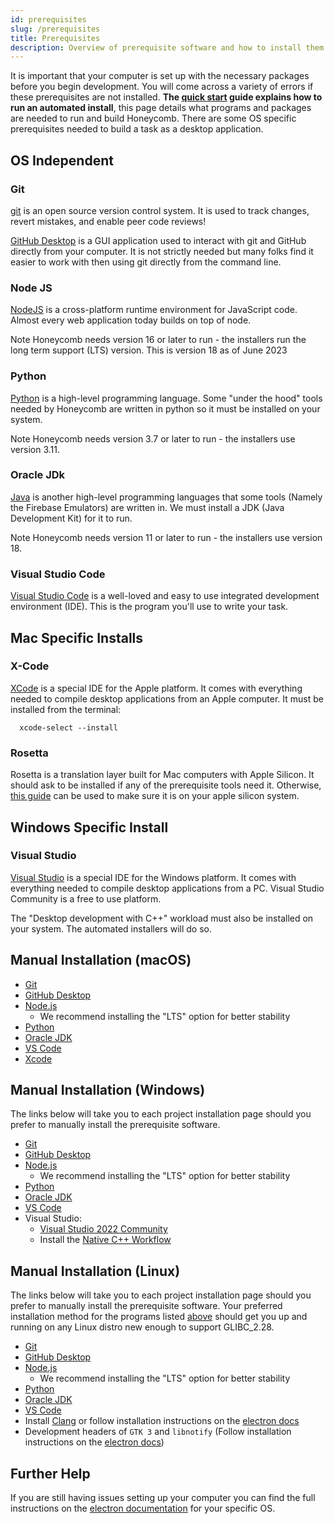```yaml
---
id: prerequisites
slug: /prerequisites
title: Prerequisites
description: Overview of prerequisite software and how to install them
---
```


It is important that your computer is set up with the necessary packages before you begin development. You will come across a variety of errors if these prerequisites are not installed. **The [quick start](quick_start#installing-prerequisites) guide explains how to run an automated install**, this page details what programs and packages are needed to run and build Honeycomb. There are some OS specific prerequisites needed to build a task as a desktop application.

## OS Independent

### Git

[git](https://git-scm.com) is an open source version control system. It is used to track changes, revert mistakes, and enable peer code reviews!

[GitHub Desktop](https://desktop.github.com) is a GUI application used to interact with git and GitHub directly from your computer. It is not strictly needed but many folks find it easier to work with then using git directly from the command line.

### Node JS

[NodeJS](https://nodejs.org/en) is a cross-platform runtime environment for JavaScript code. Almost every web application today builds on top of node.

Note Honeycomb needs version 16 or later to run - the installers run the long term support (LTS) version. This is version 18 as of June 2023

### Python

[Python](https://www.python.org) is a high-level programming language. Some "under the hood" tools needed by Honeycomb are written in python so it must be installed on your system.

Note Honeycomb needs version 3.7 or later to run - the installers use version 3.11.

### Oracle JDk

[Java](https://www.oracle.com/java/) is another high-level programming languages that some tools (Namely the Firebase Emulators) are written in. We must install a JDK (Java Development Kit) for it to run.

Note Honeycomb needs version 11 or later to run - the installers use version 18.

### Visual Studio Code

[Visual Studio Code](https://code.visualstudio.com) is a well-loved and easy to use integrated development environment (IDE). This is the program you'll use to write your task.

## Mac Specific Installs

### X-Code

[XCode](https://developer.apple.com/xcode/) is a special IDE for the Apple platform. It comes with everything needed to compile desktop applications from an Apple computer. It must be installed from the terminal:

```shell title="Installing XCode"
  xcode-select --install
```

### Rosetta

Rosetta is a translation layer built for Mac computers with Apple Silicon. It should ask to be installed if any of the prerequisite tools need it. Otherwise, [this guide](https://support.apple.com/en-us/HT211861) can be used to make sure it is on your apple silicon system.

## Windows Specific Install

### Visual Studio

[Visual Studio](https://visualstudio.microsoft.com) is a special IDE for the Windows platform. It comes with everything needed to compile desktop applications from a PC. Visual Studio Community is a free to use platform.

The "Desktop development with C++" workload must also be installed on your system. The automated installers will do so.

## Manual Installation (macOS)

- [Git](https://git-scm.com/download/mac)
- [GitHub Desktop](https://desktop.github.com)
- [Node.js](https://nodejs.org/en/download/)
  - We recommend installing the "LTS" option for better stability
- [Python](https://www.python.org/downloads/macos/)
- [Oracle JDK](https://www.oracle.com/java/technologies/downloads/#jdk20-windows)
- [VS Code](https://code.visualstudio.com/download)
- [Xcode](https://apps.apple.com/us/app/xcode/id497799835?mt=12)

## Manual Installation (Windows)

The links below will take you to each project installation page should you prefer to manually install the prerequisite software.

- [Git](https://git-scm.com/download/win)
- [GitHub Desktop](https://desktop.github.com)
- [Node.js](https://nodejs.org/en/download/)
  - We recommend installing the "LTS" option for better stability
- [Python](https://www.python.org/downloads/windows/)
- [Oracle JDK](https://www.oracle.com/java/technologies/downloads/#jdk20-mac)
- [VS Code](https://code.visualstudio.com/download)
- Visual Studio:
  - [Visual Studio 2022 Community](https://visualstudio.microsoft.com/vs/community/)
  - Install the [Native C++ Workflow](https://docs.microsoft.com/en-us/cpp/build/vscpp-step-0-installation?view=msvc-160#step-4---choose-workloads-1)

## Manual Installation (Linux)

The links below will take you to each project installation page should you prefer to manually install the prerequisite software. Your preferred installation method for the programs listed [above](#os-independent) should get you up and running on any Linux distro new enough to support GLIBC_2.28.

- [Git](https://git-scm.com/download/linux)
- [GitHub Desktop](https://desktop.github.com)
- [Node.js](https://nodejs.org/en/download/)
  - We recommend installing the "LTS" option for better stability
- [Python](https://www.python.org/downloads/source/)
- [Oracle JDK](https://www.oracle.com/java/technologies/downloads/#jdk20-linux)
- [VS Code](https://code.visualstudio.com/download)
- Install [Clang](https://clang.llvm.org/get_started.html) or follow installation instructions on the [electron docs](https://www.electronjs.org/docs/development/build-instructions-linux#prerequisites)
- Development headers of `GTK 3` and `libnotify` (Follow installation instructions on the [electron docs](https://www.electronjs.org/docs/development/build-instructions-linux#prerequisites))

## Further Help

If you are still having issues setting up your computer you can find the full instructions on the [electron documentation](https://www.electronjs.org/docs/development/build-instructions-gn) for your specific OS.
